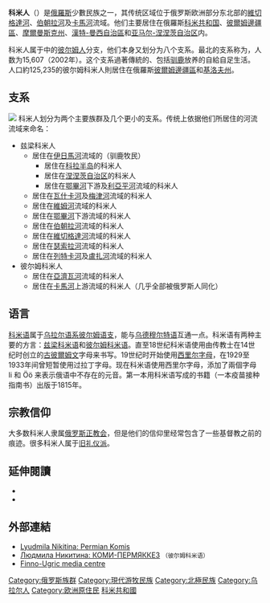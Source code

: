 {{Infobox Ethnic group
|group=科米人
|image=[[File:Komi_peoples.jpg|300px]]
|poptime=415,862（2002年）
|popplace={{RUS}}
|rels=[[俄羅斯正教會|俄羅斯正教會]]、[[薩滿教|薩滿教]]
|langs=[[俄語|俄語]]、[[科米語|科米語]]
|related-c=[[烏德穆爾特人|烏德穆爾特人]]、其他{{le|芬兰-乌戈尔人|Finno-Ugric peoples}}
}}

'''科米人'''（{{lang-kv|комияс}}）是[[俄羅斯|俄羅斯]]少數民族之一，其传统区域位于俄罗斯欧洲部分东北部的[[維切格達河|維切格達河]]、[[伯朝拉河|伯朝拉河]]及[[卡馬河|卡馬河]]流域。他们主要居住在俄羅斯[[科米共和国|科米共和国]]、[[彼爾姆邊疆區|彼爾姆邊疆區]]、[[摩爾曼斯克州|摩爾曼斯克州]]、[[漢特-曼西自治區|漢特-曼西自治區]]和[[亚马尔-涅涅茨自治区|亚马尔-涅涅茨自治区]]内。

科米人属于{{le|芬兰-乌戈尔人|Finno-Ugric peoples}}中的[[彼尔姆人|彼尔姆人]]分支，他们本身又划分为八个支系。最北的支系称为{{le|伊日马科米人|Izhma Komi}}，人数为15,607（2002年）。这个支系過著傳統的、包括[[驯鹿|驯鹿]]放养的自給自足生活。人口約125,235的彼尔姆科米人則居住在俄羅斯[[彼爾姆邊疆區|彼爾姆邊疆區]]和[[基洛夫州|基洛夫州]]。

== 支系 ==
[[File:Komi people area in Northern Russia map.svg|thumbnail|
{{legend|tomato|兹梁科米人}}
{{legend|gold|{{le|伊日马科米人|Izhma Komi}}}}
{{legend|magenta|彼尔姆科米人}}
{{legend|blue|亞濟瓦科米人}}
{{legend|turquoise|[[卡馬河|卡馬河]]上游流域的科米人（几乎全部被俄罗斯人同化）}}]]
科米人划分为两个主要族群及几个更小的支系。传统上依据他们所居住的河流流域来命名：
* 兹梁科米人
** 居住在[[伊日馬河|伊日馬河]]流域的{{le|伊日马科米人|Izhma Komi}}（驯鹿牧民）
*** 居住在[[科拉半岛|科拉半岛]]的科米人
*** 居住在[[涅涅茨自治区|涅涅茨自治区]]的科米人
*** 居住在[[鄂畢河|鄂畢河]]下游及[[利亞平河|利亞平河]]流域的科米人
** 居住在[[瓦什卡河|瓦什卡河]]及[[梅津河|梅津河]]流域的科米人
** 居住在[[維姆河|維姆河]]流域的科米人
** 居住在[[鄂畢河|鄂畢河]]下游流域的科米人
** 居住在[[伯朝拉河|伯朝拉河]]流域的科米人
** 居住在[[維切格達河|維切格達河]]流域的科米人
** 居住在[[瑟索拉河|瑟索拉河]]流域的科米人
** 居住在[[列特卡河|列特卡河]]及[[盧扎河_(尤格河流域)|盧扎河]]流域的科米人
* 彼尔姆科米人
** 居住在[[亞濟瓦河|亞濟瓦河]]流域的科米人
** 居住在[[卡馬河|卡馬河]]上游流域的科米人（几乎全部被俄罗斯人同化）

== 语言 ==
[[科米语|科米语]]属于[[乌拉尔语系|乌拉尔语系]][[彼尔姆语支|彼尔姆语支]]，能与[[乌德穆尔特语|乌德穆尔特语]]互通一点。科米语有两种主要的方言：[[科米-茲梁語|兹梁科米语]]和[[彼尔姆科米语|彼尔姆科米语]]。直至18世纪科米语使用由传教士{{tsl|en|Stephen of Perm|彼爾姆的斯蒂芬}}在14世纪时创立的[[古彼爾姆文|古彼爾姆文]]字母来书写。19世纪时开始使用[[西里尔字母|西里尔字母]]，在1929至1933年间曾短暂使用过拉丁字母。现在科米语使用西里尔字母，添加了兩個字母 Іі 和 Ӧӧ 来表示俄语中不存在的元音。第一本用科米语写成的书籍（一本疫苗接种指南书）出版于1815年。

== 宗教信仰 ==
大多数科米人隶属[[俄罗斯正教会|俄罗斯正教会]]，但是他们的信仰里经常包含了一些基督教之前的痕迹。很多科米人属于[[旧礼仪派|旧礼仪派]]。

== 延伸閱讀 ==
* {{cite journal
 | quotes = 
 | last = Tsypanov
 | first = Evgenii
 | authorlink = 
 | coauthors = 
 | title = Language and ethnic mobilization among the Komi in the post-Soviet period
 | journal = Nationalities Papers
 | volume = 29
 | issue = 1
 | pages = 109–128
 | pmid = 
 | doi = 10.1080/00905990120036402
 | id = 
 | url = https://archive.org/details/sim_nationalities-papers_2001-03_29_1/page/109
 | language = 
 | format = 
 | accessdate = 
 | laysummary = 
 | laysource = 
 | laydate = 
 | quote = 
 |date=March 2001}}
* {{cite book |title=View of the Russian Empire During the Reign of Catharine the Second, and to the Close of the Present Century. |last=Tooke |first=William |coauthors=  |year=1799 |publisher=T. N. Longman, O. Rees, and J. Debrett|location= London |isbn= |pages=  532 |url=http://books.google.com/?id=wBIbAAAAYAAJ&printsec=titlepage#PPA532,M1}}

== 外部連結 ==
* [http://www.suri.ee/inf/pekoi.html Lyudmila Nikitina: Permian Komis] {{en}}
* [http://www.suri.ee/inf/pekok.html Людмила Никитина: КОМИ-ПЕРМЯККЕЗ] <small>（彼尔姆科米语）</small>
* [http://finugor.ru/en/ Finno-Ugric media centre] {{en}}

{{Uralic peoples}}
{{Eastern and Oriental Orthodox Christian ethnic groups}}
{{俄罗斯民族}}

[[Category:俄罗斯族群|Category:俄罗斯族群]]
[[Category:現代游牧民族|Category:現代游牧民族]]
[[Category:北極民族|Category:北極民族]]
[[Category:乌拉尔人|Category:乌拉尔人]]
[[Category:欧洲原住民|Category:欧洲原住民]]
[[Category:科米共和國|]]